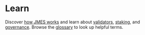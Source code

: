 
# Learn

Discover [how JMES works](about/blockchain) and learn about [validators](about/blockchain#validators), [staking](about/blockchain#staking), and [governance](about/blockchain#governance). Browse the [glossary](./glossary.mdx) to look up helpful terms.

<CardSection cards={learnCards} />
